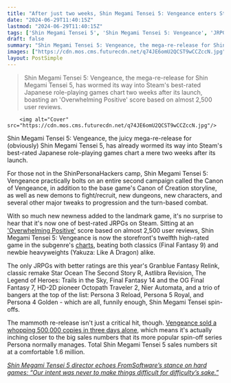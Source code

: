 ```yaml
---
title: "After just two weeks, Shin Megami Tensei 5: Vengeance enters Steam's highest-rated JRPG chart"
date: "2024-06-29T11:40:15Z"
lastmod: "2024-06-29T11:40:15Z"
tags: ['Shin Megami Tensei 5', 'Shin Megami Tensei 5: Vengeance', 'JRPG', 'Japanese Role-Playing Game', 'Steam', 'Shin Megami Tensei 5: Vengeance', 'ShinPersonaHackers', 'Canon of Vengeance', 'Canon of Creation']
draft: false
summary: "Shin Megami Tensei 5: Vengeance, the mega-re-release for Shin Megami Tensei 5, has wormed its way into Steam's best-rated Japanese role-playing games chart two weeks after its launch, boasting an 'Overwhelming Positive' score based on almost 2,500 user reviews."
images: ["https://cdn.mos.cms.futurecdn.net/q74JE6omU2QCST9wCCZccN.jpg"]
layout: PostSimple
---
```

> Shin Megami Tensei 5: Vengeance, the mega-re-release for Shin Megami Tensei 5, has wormed its way into Steam's best-rated Japanese role-playing games chart two weeks after its launch, boasting an 'Overwhelming Positive' score based on almost 2,500 user reviews.


        <img alt="Cover" src="https://cdn.mos.cms.futurecdn.net/q74JE6omU2QCST9wCCZccN.jpg"/>
        
Shin Megami Tensei 5: Vengeance, the juicy mega-re-release for (obviously) Shin Megami Tensei 5, has already wormed its way into Steam's best-rated Japanese role-playing games chart a mere two weeks after its launch.

For those not in the ShinPersonaHackers camp, Shin Megami Tensei 5: Vengeance practically bolts on an entire second campaign called the Canon of Vengeance, in addition to the base game's Canon of Creation storyline, as well as new demons to fight/recruit, new dungeons, new characters, and several other major tweaks to progression and the turn-based combat.

With so much new newness added to the landmark game, it's no surprise to hear that it's now one of best-rated JRPGs on Steam. Sitting at an ['Overwhelming Positive'](https://store.steampowered.com/app/1875830/Shin_Megami_Tensei_V_Vengeance) score based on almost 2,500 user reviews, Shin Megami Tensei 5: Vengeance is now the storefront's twelfth high-rated game in the subgenre's [charts](https://store.steampowered.com/category/rpg_jrpg/?flavor=contenthub_toprated&offset=13), beating both classics (Final Fantasy 9) and newbie heavyweights (Yakuza: Like A Dragon) alike.

The only JRPGs with better ratings are this year's Granblue Fantasy Relink, classic remake Star Ocean The Second Story R, Astlibra Revision, The Legend of Heroes: Trails in the Sky, Final Fantasy 14 and the OG Final Fantasy 7, HD-2D pioneer Octopath Traveler 2, Nier Automata, and a trio of bangers at the top of the list: Persona 3 Reload, Persona 5 Royal, and Persona 4 Golden - which are all, funnily enough, Shin Megami Tensei spin-offs.

The mammoth re-release isn't just a critical hit, though. [Vengeance sold a whopping 500,000 copies in three days alone](https://www.gamesradar.com/games/jrpg/shin-megami-tensei-5s-excellent-re-release-sells-500000-copies-in-3-days-pushing-the-atlus-jrpg-series-closer-to-its-more-popular-spin-off-persona/), which means it's actually inching closer to the big sales numbers that its more popular spin-off series Persona normally manages. Total Shin Megami Tensei 5 sales numbers sit at a comfortable 1.6 million.

[<em>Shin Megami Tensei 5 director echoes FromSoftware’s stance on hard games: “Our intent was never to make things difficult for difficulty’s sake.”</em>](https://www.gamesradar.com/games/jrpg/director-of-hit-jrpg-shin-megami-tensei-5-echoes-fromsoftwares-stance-on-hard-games-our-intent-was-never-to-make-things-difficult-for-difficultys-sake/)
        